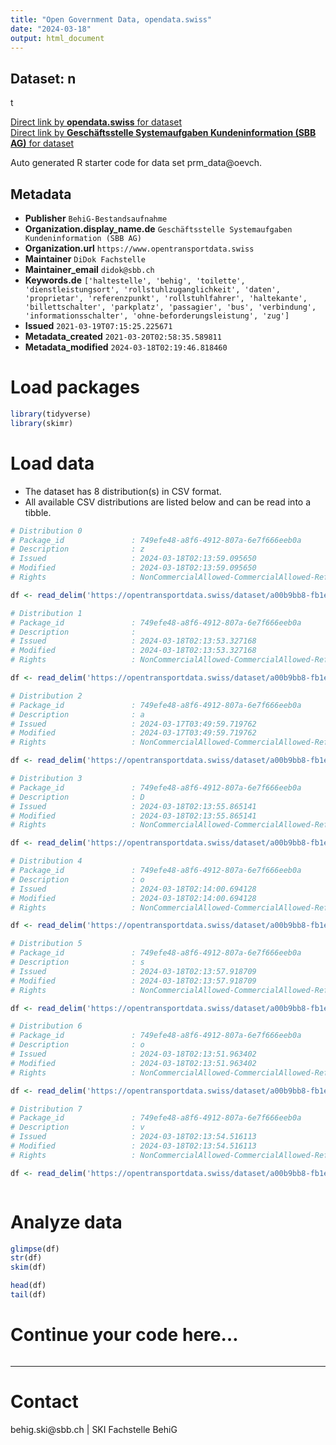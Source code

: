 ```yaml
---
title: "Open Government Data, opendata.swiss"
date: "2024-03-18"
output: html_document
---
```


## Dataset: n

t

[Direct link by **opendata.swiss** for dataset](https://opendata.swiss/de/dataset/bestandsaufnahme-behig)<br>
[Direct link by **Geschäftsstelle Systemaufgaben Kundeninformation (SBB AG)** for dataset](https://opentransportdata.swiss/dataset/prm_data)

Auto generated R starter code for data set prm_data@oevch.

## Metadata

- **Publisher** `BehiG-Bestandsaufnahme`
- **Organization.display_name.de** `Geschäftsstelle Systemaufgaben Kundeninformation (SBB AG)`
- **Organization.url** `https://www.opentransportdata.swiss`
- **Maintainer** `DiDok Fachstelle`
- **Maintainer_email** `didok@sbb.ch`
- **Keywords.de** `['haltestelle', 'behig', 'toilette', 'dienstleistungsort', 'rollstuhlzuganglichkeit', 'daten', 'proprietar', 'referenzpunkt', 'rollstuhlfahrer', 'haltekante', 'billettschalter', 'parkplatz', 'passagier', 'bus', 'verbindung', 'informationsschalter', 'ohne-beforderungsleistung', 'zug']`
- **Issued** `2021-03-19T07:15:25.225671`
- **Metadata_created** `2021-03-20T02:58:35.589811`
- **Metadata_modified** `2024-03-18T02:19:46.818460`


# Load packages

```r

library(tidyverse)
library(skimr)

```

# Load data

-   The dataset has 8 distribution(s) in CSV format.
-   All available CSV distributions are listed below and can be read into a tibble.

```r

# Distribution 0
# Package_id               : 749efe48-a8f6-4912-807a-6e7f666eeb0a
# Description              : z
# Issued                   : 2024-03-18T02:13:59.095650
# Modified                 : 2024-03-18T02:13:59.095650
# Rights                   : NonCommercialAllowed-CommercialAllowed-ReferenceRequired

df <- read_delim('https://opentransportdata.swiss/dataset/a00b9bb8-fb1e-41a3-8280-343c4c0994ce/resource/c5560cbb-a15f-458c-9894-c7b5f1f47f4a/download/prm_ticket_counters.csv')

# Distribution 1
# Package_id               : 749efe48-a8f6-4912-807a-6e7f666eeb0a
# Description              :  
# Issued                   : 2024-03-18T02:13:53.327168
# Modified                 : 2024-03-18T02:13:53.327168
# Rights                   : NonCommercialAllowed-CommercialAllowed-ReferenceRequired

df <- read_delim('https://opentransportdata.swiss/dataset/a00b9bb8-fb1e-41a3-8280-343c4c0994ce/resource/a72551ad-63e3-4c54-bd08-ced201878fde/download/prm_info_desks.csv')

# Distribution 2
# Package_id               : 749efe48-a8f6-4912-807a-6e7f666eeb0a
# Description              : a
# Issued                   : 2024-03-17T03:49:59.719762
# Modified                 : 2024-03-17T03:49:59.719762
# Rights                   : NonCommercialAllowed-CommercialAllowed-ReferenceRequired

df <- read_delim('https://opentransportdata.swiss/dataset/a00b9bb8-fb1e-41a3-8280-343c4c0994ce/resource/5dff1914-3d00-4130-90ad-7841183250bf/download/prm_platforms.csv')

# Distribution 3
# Package_id               : 749efe48-a8f6-4912-807a-6e7f666eeb0a
# Description              : D
# Issued                   : 2024-03-18T02:13:55.865141
# Modified                 : 2024-03-18T02:13:55.865141
# Rights                   : NonCommercialAllowed-CommercialAllowed-ReferenceRequired

df <- read_delim('https://opentransportdata.swiss/dataset/a00b9bb8-fb1e-41a3-8280-343c4c0994ce/resource/67fb7f3e-086e-4aa1-97d9-c8ac50de6c87/download/prm_reference_points.csv')

# Distribution 4
# Package_id               : 749efe48-a8f6-4912-807a-6e7f666eeb0a
# Description              : o
# Issued                   : 2024-03-18T02:14:00.694128
# Modified                 : 2024-03-18T02:14:00.694128
# Rights                   : NonCommercialAllowed-CommercialAllowed-ReferenceRequired

df <- read_delim('https://opentransportdata.swiss/dataset/a00b9bb8-fb1e-41a3-8280-343c4c0994ce/resource/4e7dca20-95d0-4dff-9b5b-27857def4208/download/prm_toilets.csv')

# Distribution 5
# Package_id               : 749efe48-a8f6-4912-807a-6e7f666eeb0a
# Description              : s
# Issued                   : 2024-03-18T02:13:57.918709
# Modified                 : 2024-03-18T02:13:57.918709
# Rights                   : NonCommercialAllowed-CommercialAllowed-ReferenceRequired

df <- read_delim('https://opentransportdata.swiss/dataset/a00b9bb8-fb1e-41a3-8280-343c4c0994ce/resource/2af2be91-f5bc-4827-bdf9-467295f19686/download/prm_stop_places.csv')

# Distribution 6
# Package_id               : 749efe48-a8f6-4912-807a-6e7f666eeb0a
# Description              : o
# Issued                   : 2024-03-18T02:13:51.963402
# Modified                 : 2024-03-18T02:13:51.963402
# Rights                   : NonCommercialAllowed-CommercialAllowed-ReferenceRequired

df <- read_delim('https://opentransportdata.swiss/dataset/a00b9bb8-fb1e-41a3-8280-343c4c0994ce/resource/dc2b6374-4f92-41bf-8404-7554b9a4a9af/download/prm_connections.csv')

# Distribution 7
# Package_id               : 749efe48-a8f6-4912-807a-6e7f666eeb0a
# Description              : v
# Issued                   : 2024-03-18T02:13:54.516113
# Modified                 : 2024-03-18T02:13:54.516113
# Rights                   : NonCommercialAllowed-CommercialAllowed-ReferenceRequired

df <- read_delim('https://opentransportdata.swiss/dataset/a00b9bb8-fb1e-41a3-8280-343c4c0994ce/resource/2cc6f41f-6f02-49e8-9676-c1d13b57ce2f/download/prm_parking_lots.csv')



```

# Analyze data

```r

glimpse(df)
str(df)
skim(df)

head(df)
tail(df)

```

# Continue your code here...

```r

```

------------------------------------------------------------------------

# Contact

behig.ski@sbb.ch | SKI Fachstelle BehiG
